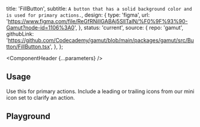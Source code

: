 


  title: 'FillButton',
  subtitle: `A button that has a solid background color and is used for primary actions.`,
  design: {
    type: 'figma',
    url: 'https://www.figma.com/file/ReGfRNillGABAj5SlITalN/%F0%9F%93%90-Gamut?node-id=1106%3A0',
  },
  status: 'current',
  source: {
    repo: 'gamut',
    githubLink:
      'https://github.com/Codecademy/gamut/blob/main/packages/gamut/src/Button/FillButton.tsx',
  },
};

<Meta of={FillButtonStories} />

<ComponentHeader {...parameters} />

## Usage

Use this for primary actions. Include a leading or trailing icons from our mini icon set to clarify an action.

## Playground

<Canvas sourceState="shown" of={FillButtonStories.Default} />

<Controls />
